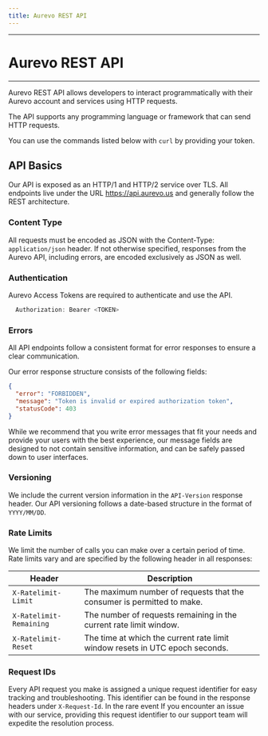 ```yaml
---
title: Aurevo REST API
---
```


---

# Aurevo REST API

---

Aurevo REST API allows developers to interact programmatically with their Aurevo
account and services using HTTP requests.

The API supports any programming language or framework that can send HTTP
requests.

You can use the commands listed below with `curl` by providing your token.

## API Basics

Our API is exposed as an HTTP/1 and HTTP/2 service over TLS. All endpoints live
under the URL https://api.aurevo.us and generally follow the REST
architecture.

### Content Type

All requests must be encoded as JSON with the Content-Type: `application/json`
header. If not otherwise specified, responses from the Aurevo API, including
errors, are encoded exclusively as JSON as well.

### Authentication

Aurevo Access Tokens are required to authenticate and use the API.

```js filename="index.js" copy
  Authorization: Bearer <TOKEN>
```

### Errors

All API endpoints follow a consistent format for error responses to ensure a
clear communication.

Our error response structure consists of the following fields:

```json filename="error.json" copy
{
  "error": "FORBIDDEN",
  "message": "Token is invalid or expired authorization token",
  "statusCode": 403
}
```

While we recommend that you write error messages that fit your needs and provide
your users with the best experience, our message fields are designed to not
contain sensitive information, and can be safely passed down to user interfaces.

### Versioning

We include the current version information in the `API-Version` response header.
Our API versioning follows a date-based structure in the format of `YYYY/MM/DD`.

### Rate Limits

We limit the number of calls you can make over a certain period of time. Rate
limits vary and are specified by the following header in all responses:

| Header                  | Description                                                                  |
| ----------------------- | ---------------------------------------------------------------------------- |
| `X-Ratelimit-Limit`     | The maximum number of requests that the consumer is permitted to make.       |
| `X-Ratelimit-Remaining` | The number of requests remaining in the current rate limit window.           |
| `X-Ratelimit-Reset`     | The time at which the current rate limit window resets in UTC epoch seconds. |

### Request IDs

Every API request you make is assigned a unique request identifier for easy
tracking and troubleshooting. This identifier can be found in the response
headers under `X-Request-Id`. In the rare event If you encounter an issue with
our service, providing this request identifier to our support team will expedite
the resolution process.
